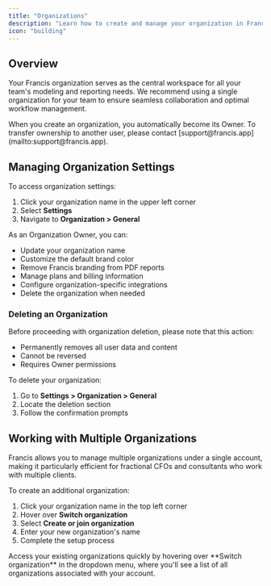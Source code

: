 ```yaml
---
title: "Organizations"
description: "Learn how to create and manage your organization in Francis."
icon: "building"
---
```


## Overview

Your Francis organization serves as the central workspace for all your team's modeling and reporting needs. We recommend using a single organization for your team to ensure seamless collaboration and optimal workflow management.

<Tip>
When you create an organization, you automatically become its Owner. To transfer ownership to another user, please contact [support@francis.app](mailto:support@francis.app).
</Tip>

## Managing Organization Settings

To access organization settings:

1. Click your organization name in the upper left corner
2. Select **Settings**
3. Navigate to **Organization > General**

As an Organization Owner, you can:

* Update your organization name
* Customize the default brand color
* Remove Francis branding from PDF reports
* Manage plans and billing information
* Configure organization-specific integrations
* Delete the organization when needed

### Deleting an Organization

Before proceeding with organization deletion, please note that this action:
* Permanently removes all user data and content
* Cannot be reversed
* Requires Owner permissions

To delete your organization:
1. Go to **Settings > Organization > General**
2. Locate the deletion section
3. Follow the confirmation prompts

## Working with Multiple Organizations

Francis allows you to manage multiple organizations under a single account, making it particularly efficient for fractional CFOs and consultants who work with multiple clients.

To create an additional organization:

1. Click your organization name in the top left corner
2. Hover over **Switch organization**
3. Select **Create or join organization**
4. Enter your new organization's name
5. Complete the setup process

<Tip>
Access your existing organizations quickly by hovering over **Switch organization** in the dropdown menu, where you'll see a list of all organizations associated with your account.
</Tip></fileContent>
</invoke>